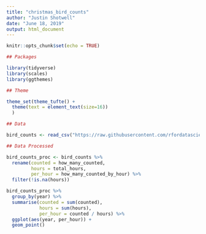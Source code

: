 ```yaml
---
title: "christmas_bird_counts"
author: "Justin Shotwell"
date: "June 18, 2019"
output: html_document
---
```


```r
knitr::opts_chunk$set(echo = TRUE)

## Packages

library(tidyverse)
library(scales)
library(ggthemes)

## Theme

theme_set(theme_tufte() +
  theme(text = element_text(size=16))
  )

## Data

bird_counts <- read_csv("https://raw.githubusercontent.com/rfordatascience/tidytuesday/master/data/2019/2019-06-18/bird_counts.csv") 

## Data Processed

bird_counts_proc <- bird_counts %>%
  rename(counted = how_many_counted,
         hours = total_hours,
         per_hour = how_many_counted_by_hour) %>%
  filter(!is.na(hours))

```

```r

bird_counts_proc %>%
  group_by(year) %>%
  summarise(counted = sum(counted),
            hours = sum(hours),
            per_hour = counted / hours) %>%
  ggplot(aes(year, per_hour)) +
  geom_point()

```

